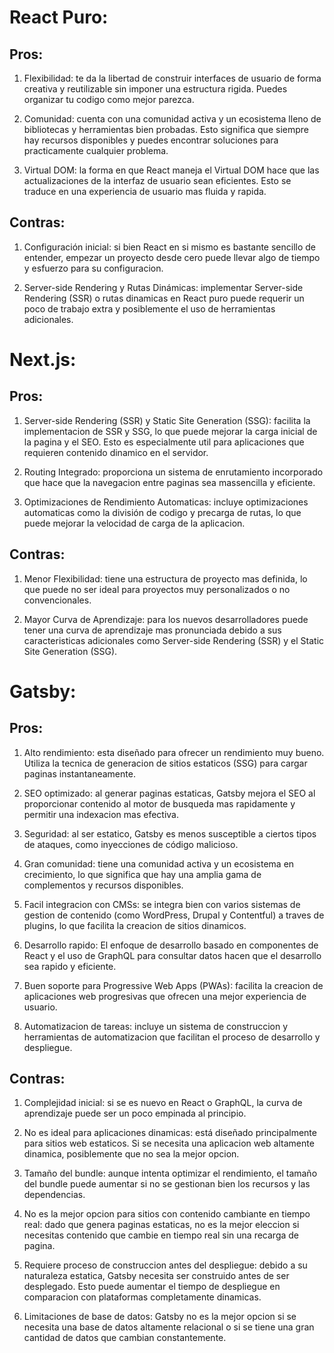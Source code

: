 
<Meta title="Comparativa Frameworks" />

# **React Puro:**

## Pros:

1. Flexibilidad: te da la libertad de construir interfaces de usuario de forma creativa y reutilizable sin imponer una estructura rigida. Puedes organizar tu codigo como mejor parezca.

2. Comunidad: cuenta con una comunidad activa y un ecosistema lleno de bibliotecas y herramientas bien probadas. Esto significa que siempre hay recursos disponibles y puedes encontrar soluciones para practicamente cualquier problema.

3. Virtual DOM: la forma en que React maneja el Virtual DOM hace que las actualizaciones de la interfaz de usuario sean eficientes. Esto se traduce en una experiencia de usuario mas fluida y rapida.

## Contras:

1. Configuración inicial: si bien React en si mismo es bastante sencillo de entender, empezar un proyecto desde cero puede llevar algo de tiempo y esfuerzo para su configuracion.

2. Server-side Rendering y Rutas Dinámicas: implementar Server-side Rendering (SSR) o rutas dinamicas en React puro puede requerir un poco de trabajo extra y posiblemente el uso de herramientas adicionales.



# **Next.js:**

## Pros:

1. Server-side Rendering (SSR) y Static Site Generation (SSG): facilita la implementacion de SSR y SSG, lo que puede mejorar la carga inicial de la pagina y el SEO. Esto es especialmente util para aplicaciones que requieren contenido dinamico en el servidor.

2. Routing Integrado: proporciona un sistema de enrutamiento incorporado que hace que la navegacion entre paginas sea massencilla y eficiente.

3. Optimizaciones de Rendimiento Automaticas: incluye optimizaciones automaticas como la división de codigo y precarga de rutas, lo que puede mejorar la velocidad de carga de la aplicacion.

## Contras:

1. Menor Flexibilidad: tiene una estructura de proyecto mas definida, lo que puede no ser ideal para proyectos muy personalizados o no convencionales.

2. Mayor Curva de Aprendizaje: para los nuevos desarrolladores puede tener una curva de aprendizaje mas pronunciada debido a sus caracteristicas adicionales como Server-side Rendering (SSR) y el Static Site Generation (SSG).


# **Gatsby:**

## Pros:

1. Alto rendimiento: esta diseñado para ofrecer un rendimiento muy bueno. Utiliza la tecnica de generacion de sitios estaticos (SSG) para cargar paginas instantaneamente.

2. SEO optimizado: al generar paginas estaticas, Gatsby mejora el SEO al proporcionar contenido al motor de busqueda mas rapidamente y permitir una indexacion mas efectiva.

3. Seguridad: al ser estatico, Gatsby es menos susceptible a ciertos tipos de ataques, como inyecciones de código malicioso.

4. Gran comunidad: tiene una comunidad activa y un ecosistema en crecimiento, lo que significa que hay una amplia gama de complementos y recursos disponibles.

5. Facil integracion con CMSs: se integra bien con varios sistemas de gestion de contenido (como WordPress, Drupal y Contentful) a traves de plugins, lo que facilita la creacion de sitios dinamicos.

6. Desarrollo rapido: El enfoque de desarrollo basado en componentes de React y el uso de GraphQL para consultar datos hacen que el desarrollo sea rapido y eficiente.

7. Buen soporte para Progressive Web Apps (PWAs): facilita la creacion de aplicaciones web progresivas que ofrecen una mejor experiencia de usuario.

8. Automatizacion de tareas: incluye un sistema de construccion y herramientas de automatizacion que facilitan el proceso de desarrollo y despliegue.

## Contras:

1. Complejidad inicial: si se es nuevo en React o GraphQL, la curva de aprendizaje puede ser un poco empinada al principio.

2. No es ideal para aplicaciones dinamicas: está diseñado principalmente para sitios web estaticos. Si se necesita una aplicacion web altamente dinamica, posiblemente que no sea la mejor opcion.

3. Tamaño del bundle: aunque intenta optimizar el rendimiento, el tamaño del bundle puede aumentar si no se gestionan bien los recursos y las dependencias.

4. No es la mejor opcion para sitios con contenido cambiante en tiempo real: dado que genera paginas estaticas, no es la mejor eleccion si necesitas contenido que cambie en tiempo real sin una recarga de pagina.

5. Requiere proceso de construccion antes del despliegue: debido a su naturaleza estatica, Gatsby necesita ser construido antes de ser desplegado. Esto puede aumentar el tiempo de despliegue en comparacion con plataformas completamente dinamicas.

6. Limitaciones de base de datos: Gatsby no es la mejor opcion si se necesita una base de datos altamente relacional o si se tiene una gran cantidad de datos que cambian constantemente.